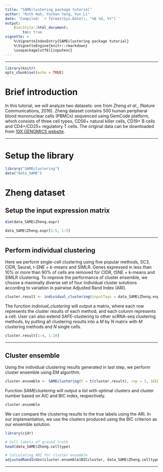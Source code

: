 ```yaml
---
title: "SAMEclustering package tutorial"
author: "Ruth Huh, Yuchen Yang, Yun Li"
date: 'Compiled: `r format(Sys.Date(), "%B %d, %Y")`'
output: 
    BiocStyle::html_document:
        toc: true
vignette: >
    %\VignetteIndexEntry{SAMEclustering package tutorial}
    %\VignetteEngine{knitr::rmarkdown}
    \usepackage[utf8]{inputenc}
---
```

***

```r
library(knitr)
opts_chunk$set(echo = TRUE)
```

# Brief introduction

In this tutorial, we will analyze two datasets: one from Zheng *et al*., (Nature Communications, 2016). Zheng dataset contains 500 human peripheral blood mononuclear cells (PBMCs) sequenced using GemCode platform, which consists of three cell types, CD56+ natural killer cells, CD19+ B cells and CD4+/CD25+ regulatory T cells. The original data can be downloaded from [10X GENOMICS website](https://support.10xgenomics.com/single-cell-gene-expression/datasets).

***


# Setup the library
```r
library("SAMEclustering")
data("data_SAME")
```

# Zheng dataset

## Setup the input expression matrix
```r
dim(data_SAME$Zheng.expr)

data_SAME$Zheng.expr[1:5, 1:5]
```

***

## Perform individual clustering

Here we perform single-cell clustering using five popular methods, SC3, CIDR, Seurat, t-SNE + *k*-means and SIMLR. Genes expressed in less than 10% or more than 90% of cells are removed for CIDR, tSNE + k-means and SIMLR clustering. To improve the performance of cluster ensemble, we choose a maximally diverse set of four individual cluster solutions according to variation in pairwise Adjusted Rand Index (ARI).

```r
cluster.result <- individual_clustering(inputTags = data_SAME$Zheng.expr, datatype = "count", percent_dropout = 10, SC3 = TRUE, CIDR = TRUE, nPC.cidr = NULL, Seurat = TRUE, nPC.seurat = NULL, resolution = 0.9, tSNE = TRUE, dimensions = 2, perplexity = 30, SIMLR = TRUE, diverse = TRUE, SEED = 123)
```

The function *indiviual_clustering* will output a matrix, where each row represents the cluster results of each method, and each colunm represents a cell. User can also extend SAFE-clustering to other scRNA-seq clustering methods, by putting all clustering results into a $M$ by $N$ matrix with $M$ clustering methods and $N$ single cells.

```r
cluster.result[1:4, 1:10]
```

***

## Cluster ensemble

Using the individual clustering results generated in last step, we perform cluster ensemble using EM algorithm.

```r
cluster.ensemble <- SAMEclustering(Y = t(cluster.result), rep = 3, SEED = 123)
```

Function *SAMEclustering* will output a list with optimal clusters and cluster number based on AIC and BIC index, respectively. 

```r
cluster.ensemble
```

We can compare the clustering results to the true labels using the ARI. In our implementation, we use the clusters produced using the BIC criterion as our ensemble solution.

```r
library(cidr)

# Cell labels of ground truth
head(data_SAME$Zheng.celltype)

# Calculating ARI for cluster ensemble
adjustedRandIndex(cluster.ensemble$BICcluster, data_SAME$Zheng.celltype)
```

***

